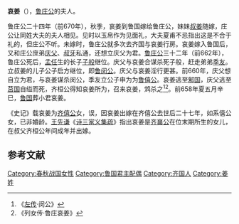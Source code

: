 {{for|鲁文公的夫人'''哀姜'''|出姜}}
{{東亞女性歷史人物
| 名稱=哀姜
| 身份=[[鲁庄公|鲁庄公]]的夫人
| 畫像=
| 說明=
| 姓=姜
| 氏=
| 位號=
| 諡號=
| 逝世年=
| 婚年=
| 父親 =[[齐襄公|齐襄公]]
| 夫=[[鲁庄公|鲁庄公]]
| 子=
|}}
'''哀姜'''（{{bd|？||前660年|catIdx=J}}），[[鲁庄公|鲁庄公]]的夫人。

鲁庄公二十四年（前670年），秋季，哀姜到鲁国嫁给鲁庄公，妹妹[[叔姜|叔姜]]随嫁，庄公让同姓大夫的夫人相见。见时以玉帛作为见面礼，大夫夏甫不忌指出这是不合于礼的，但庄公不听。未嫁时，鲁庄公就多次去齐国与哀姜行房。哀姜嫁入鲁国后，又和庄公庶弟[[庆父|庆父]]、[[叔牙|叔牙]]私通，还想立庆父为君。[[鲁庄公|鲁庄公]]三十二年（前662年），鲁庄公死后，[[孟任|孟任]]生的长子[[子般|子般]]继位。庆父与哀姜合谋杀死子般，赶走弟弟[[季友|季友]]。立叔姜的儿子公子启方继位，即[[鲁闵公|鲁闵公]]。庆父与哀姜淫行更甚。前660年，庆父想自立为君，与哀姜谋杀闵公，季友立公子申为为[[鲁僖公|鲁僖公]]。哀姜逃至[[邾国|邾国]]，庆父逃至[[莒国|莒国]]自缢而死，齐桓公得知哀姜所为，召来哀姜，鸩杀之<ref>《[[左传|左传]]·闵公》</ref><ref>《列女传·鲁庄哀姜》</ref>。前658年夏五月辛巳，[[鲁国|鲁国]]葬小君哀姜。

《史记》载哀姜为[[齐僖公|齐僖公]]女，误，因哀姜出嫁在齐僖公去世后二十七年，如系僖公女，已非婚龄。[[王先谦|王先谦]]《[[诗三家义集疏|诗三家义集疏]]》指出哀姜是[[齐襄公|齐襄公]]在位末期所生的女儿，在叔父齐桓公年间成年并出嫁。

==参考文献==
<references/>
[[Category:春秋战国女性|Category:春秋战国女性]]
[[Category:鲁国君主配偶|Category:鲁国君主配偶]]
[[Category:齐国人|Category:齐国人]]
[[Category:姜姓|Category:姜姓]]